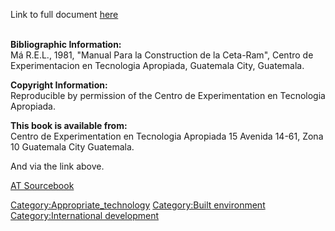 Link to full document [http://www.fastonline.org/CD3WD_40/JF/JF_VE/BIG/25-617.pdf here]

<br>

'''Bibliographic Information:'''<br>

Má R.E.L., 1981, "Manual Para la Construction de la Ceta-Ram", Centro de Experimentacion en Tecnologia Apropiada, Guatemala City, Guatemala.<br>


'''Copyright Information:'''<br>

Reproducible by permission of the Centro de Experimentation en Tecnologia Apropiada. <br>


'''This book is available from:'''<br>

Centro de Experimentation en Tecnologia
Apropiada
15 Avenida 14-61, Zona 10 
Guatemala City
Guatemala.<br>


And via the link above.<br>


[[AT Sourcebook]]<br>
[[Category:Appropriate_technology]]
[[Category:Built environment]]
[[Category:International development]]
